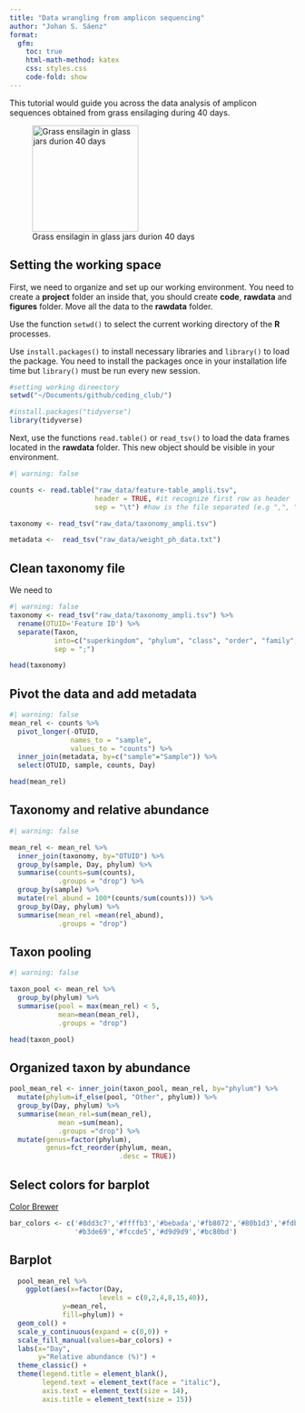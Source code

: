 ```yaml
---
title: "Data wrangling from amplicon sequencing"
author: "Johan S. Sáenz"
format:
  gfm:
    toc: true
    html-math-method: katex
    css: styles.css
    code-fold: show
---
```


This tutorial would guide you across the data analysis of amplicon sequences obtained from grass ensilaging during 40 days.

![Grass ensilagin in glass jars durion 40 days](data_wrangling_files/IMG_6246.png){fig-align="center" width="187"}

## Setting the working space

First, we need to organize and set up our working environment. You need to create a **project** folder an inside that, you should create **code**, **rawdata** and **figures** folder. Move all the data to the **rawdata** folder.

Use the function `setwd()` to select the current working directory of the **R** processes.

Use `install.packages()` to install necessary libraries and `library()` to load the package. You need to install the packages once in your installation life time but `library()` must be run every new session.

```r
#setting working direectory
setwd("~/Documents/github/coding_club/")

#install.packages("tidyverse")
library(tidyverse)
```

Next, use the functions `read.table()` or `read_tsv()` to load the data frames located in the **rawdata** folder. This new object should be visible in your environment.

```r
#| warning: false

counts <- read.table("raw_data/feature-table_ampli.tsv",
                     header = TRUE, #it recognize first row as header
                     sep = "\t") #how is the file separated (e.g ",", ";")

taxonomy <- read_tsv("raw_data/taxonomy_ampli.tsv")

metadata <-  read_tsv("raw_data/weight_ph_data.txt")
```

## Clean taxonomy file

We need to

```r
#| warning: false
taxonomy <- read_tsv("raw_data/taxonomy_ampli.tsv") %>% 
  rename(OTUID='Feature ID') %>%
  separate(Taxon,
           into=c("superkingdom", "phylum", "class", "order", "family", "genus", "species"),
           sep = ";")

head(taxonomy)
```

## Pivot the data and add metadata

```r
#| warning: false
mean_rel <- counts %>% 
  pivot_longer(-OTUID,
               names_to = "sample",
               values_to = "counts") %>%
  inner_join(metadata, by=c("sample"="Sample")) %>% 
  select(OTUID, sample, counts, Day)

head(mean_rel)
```

## Taxonomy and relative abundance

```r
#| warning: false

mean_rel <- mean_rel %>% 
  inner_join(taxonomy, by="OTUID") %>% 
  group_by(sample, Day, phylum) %>% 
  summarise(counts=sum(counts),
            .groups = "drop") %>% 
  group_by(sample) %>% 
  mutate(rel_abund = 100*(counts/sum(counts))) %>% 
  group_by(Day, phylum) %>%
  summarise(mean_rel =mean(rel_abund),
            .groups = "drop")
```

## Taxon pooling

```r
#| warning: false

taxon_pool <- mean_rel %>%
  group_by(phylum) %>%
  summarise(pool = max(mean_rel) < 5,
            mean=mean(mean_rel),
            .groups = "drop")  

head(taxon_pool)
```

## Organized taxon by abundance

```r
pool_mean_rel <- inner_join(taxon_pool, mean_rel, by="phylum") %>%
  mutate(phylum=if_else(pool, "Other", phylum)) %>%
  group_by(Day, phylum) %>%
  summarise(mean_rel=sum(mean_rel),
            mean =sum(mean),
            .groups ="drop") %>%
  mutate(genus=factor(phylum),
         genus=fct_reorder(phylum, mean,
                           .desc = TRUE))
```

## Select colors for barplot

[Color Brewer](https://colorbrewer2.org/#type=sequential&scheme=BuGn&n=3)

```r
bar_colors <- c('#8dd3c7','#ffffb3','#bebada','#fb8072','#80b1d3','#fdb462',
                '#b3de69','#fccde5','#d9d9d9','#bc80bd')
```

## Barplot

```r

  pool_mean_rel %>% 
    ggplot(aes(x=factor(Day,
                      levels = c(0,2,4,8,15,40)),
             y=mean_rel,
             fill=phylum)) +
  geom_col() +
  scale_y_continuous(expand = c(0,0)) +
  scale_fill_manual(values=bar_colors) + 
  labs(x="Day",
       y="Relative abundance (%)") +
  theme_classic() +
  theme(legend.title = element_blank(),
        legend.text = element_text(face = "italic"),
        axis.text = element_text(size = 14),
        axis.title = element_text(size = 15))
```
